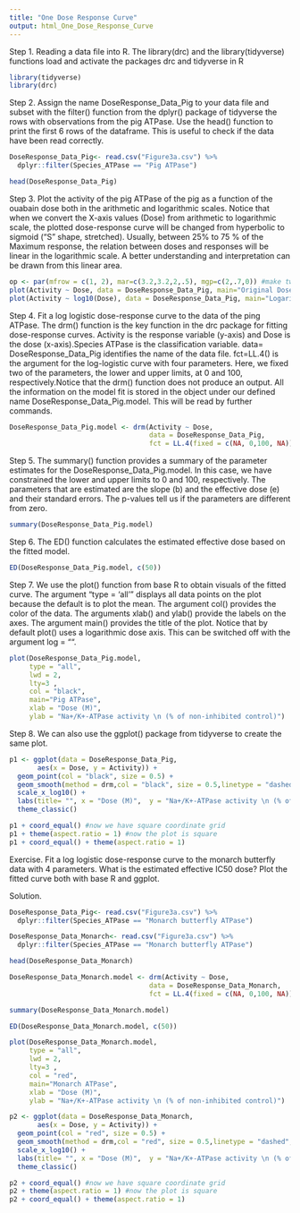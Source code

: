 ```yaml
---
title: "One Dose Response Curve"
output: html_One_Dose_Response_Curve
---
```


Step 1. Reading a data file into R. The library(drc) and the library(tidyverse) functions load and activate the packages drc and tidyverse in R
```r
library(tidyverse)
library(drc)
```

Step 2. Assign the name DoseResponse_Data_Pig to your data file and subset with the filter() function from the dplyr() package of tidyverse the rows with observations from the pig ATPase. Use the head() function to print the first 6 rows of the dataframe. This is useful to check if the data have been read correctly.
```r
DoseResponse_Data_Pig<- read.csv("Figure3a.csv") %>% 
  dplyr::filter(Species_ATPase == "Pig ATPase")

head(DoseResponse_Data_Pig)
```
Step 3. Plot the activity of the pig ATPase of the pig as a function of the ouabain dose both in the arithmetic and logarithmic scales. Notice that when we convert the X-axis values (Dose) from arithmetic to logarithmic scale, the plotted dose-response curve will be changed from hyperbolic to sigmoid ("S" shape, stretched). Usually, between 25% to 75 % of the Maximum response, the relation between doses and responses will be linear in the logarithmic scale. A better understanding and interpretation can be drawn from this linear area. 
```r
op <- par(mfrow = c(1, 2), mar=c(3.2,3.2,2,.5), mgp=c(2,.7,0)) #make two plots in two columns 
plot(Activity ~ Dose, data = DoseResponse_Data_Pig, main="Original Dose Scale")
plot(Activity ~ log10(Dose), data = DoseResponse_Data_Pig, main="Logarithmic Dose Scale")
```

Step 4. Fit a log logistic dose-response curve to the data of the ping ATPase. The drm() function is the key function in the drc package for fitting dose-response curves. Activity is the response variable (y-axis) and Dose is the dose (x-axis).Species ATPase is the classification variable. data= DoseResponse_Data_Pig identifies the name of the data file. fct=LL.4() is the argument for the log-logistic curve with four parameters.  Here, we fixed two of the parameters, the lower and upper limits, at 0 and 100, respectively.Notice that the drm() function does not produce an output. All the information on the model fit is stored in the object under our defined name DoseResponse_Data_Pig.model. This will be read by further commands.
```r
DoseResponse_Data_Pig.model <- drm(Activity ~ Dose, 
                                   data = DoseResponse_Data_Pig, 
                                   fct = LL.4(fixed = c(NA, 0,100, NA)))

```

Step 5. The summary() function provides a summary of the parameter estimates for the DoseResponse_Data_Pig.model. In this case, we have constrained the lower and upper limits to 0 and 100, respectively. The parameters that are estimated are the slope (b) and the effective dose (e) and their standard errors. The p-values tell us if the parameters are different from zero.
```r
summary(DoseResponse_Data_Pig.model)
```

Step 6. The ED() function calculates the estimated effective dose based on the fitted model.
```r
ED(DoseResponse_Data_Pig.model, c(50))
```

Step 7. We use the plot() function from base R to obtain visuals of the fitted curve. The argument "type = 'all'" displays all data points on the plot because the default is to plot the mean. The argument col() provides the color of the data. The arguments xlab() and ylab() provide the labels on the axes. The argument main() provides the title of the plot. Notice that by default plot() uses a logarithmic dose axis. This can be switched off with the argument log = "".
```r
plot(DoseResponse_Data_Pig.model,
     type = "all",
     lwd = 2,
     lty=3 ,
     col = "black",
     main="Pig ATPase",
     xlab = "Dose (M)", 
     ylab = "Na+/K+-ATPase activity \n (% of non-inhibited control)")
```
Step 8. We can also use the ggplot() package from tidyverse to create the same plot.
```r
p1 <- ggplot(data = DoseResponse_Data_Pig,
       aes(x = Dose, y = Activity)) +
  geom_point(col = "black", size = 0.5) + 
  geom_smooth(method = drm,col = "black", size = 0.5,linetype = "dashed", method.args = list(fct = L.4()), se = F) +
  scale_x_log10() +
  labs(title= "", x = "Dose (M)",  y = "Na+/K+-ATPase activity \n (% of non-inhibited control)") + 
  theme_classic()

p1 + coord_equal() #now we have square coordinate grid
p1 + theme(aspect.ratio = 1) #now the plot is square
p1 + coord_equal() + theme(aspect.ratio = 1)  
```

Exercise. Fit a log logistic dose-response curve to the monarch butterfly data with 4 parameters. What is the estimated effective IC50 dose? Plot the fitted curve both with base R and ggplot.

Solution.
```r
DoseResponse_Data_Pig<- read.csv("Figure3a.csv") %>% 
  dplyr::filter(Species_ATPase == "Monarch butterfly ATPase")

DoseResponse_Data_Monarch<- read.csv("Figure3a.csv") %>% 
  dplyr::filter(Species_ATPase == "Monarch butterfly ATPase")

head(DoseResponse_Data_Monarch)

DoseResponse_Data_Monarch.model <- drm(Activity ~ Dose, 
                                   data = DoseResponse_Data_Monarch, 
                                   fct = LL.4(fixed = c(NA, 0,100, NA)))

summary(DoseResponse_Data_Monarch.model)

ED(DoseResponse_Data_Monarch.model, c(50))

plot(DoseResponse_Data_Monarch.model,
     type = "all",
     lwd = 2,
     lty=3 ,
     col = "red",
     main="Monarch ATPase",
     xlab = "Dose (M)", 
     ylab = "Na+/K+-ATPase activity \n (% of non-inhibited control)")

p2 <- ggplot(data = DoseResponse_Data_Monarch,
       aes(x = Dose, y = Activity)) +
  geom_point(col = "red", size = 0.5) + 
  geom_smooth(method = drm,col = "red", size = 0.5,linetype = "dashed", method.args = list(fct = L.4()), se = F) +
  scale_x_log10() +
  labs(title= "", x = "Dose (M)",  y = "Na+/K+-ATPase activity \n (% of non-inhibited control)") + 
  theme_classic()

p2 + coord_equal() #now we have square coordinate grid
p2 + theme(aspect.ratio = 1) #now the plot is square
p2 + coord_equal() + theme(aspect.ratio = 1) 
```

